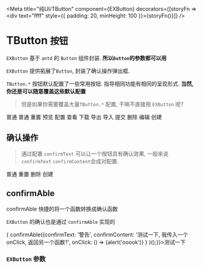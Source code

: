 
<Toolbar />

<Meta title="纯UI/TButton"
  component={EXButton}
  decorators={[storyFn => <div text="ffff" style={{ padding: 20, minHeight: 100 }}>{storyFn()}</div>]}
 />

# TButton `按钮`

`EXButton` 基于 `antd` 的 `Button` 组件封装. **所以`Button`的参数都可以用**

`EXButton` 提供拓展了`Button`, 封装了确认操作弹出框.

`TButton.*`  按钮默认配置了一些常用按钮. 指导相同功能有相同的呈现形式.  **当然,你还是可以随意覆盖这些默认配置**
> 但是如果你需要覆盖大量`TButton.*` 配置, 干嘛不直接用 `EXButton` 呢?

<Preview>
  <Story name="index">
  <div style={{display: 'flex',
                   flexWrap: 'wrap',
                   height: '100px',}}>
    <Space>
    <TButton.Button>普通</TButton.Button>
    <EXButton>普通</EXButton>
    <TButton.Reset>重置</TButton.Reset>
    <TButton.Preview>预览</TButton.Preview>
    <TButton.Config>配置</TButton.Config>
    <TButton.List>查看</TButton.List>
    </Space>
    <Space>
    <TButton.Download>下载</TButton.Download>
    <TButton.Output>导出</TButton.Output>
    <TButton.Input>导入</TButton.Input>
    <TButton.Commit>提交</TButton.Commit>
    <TButton.Delete>删除</TButton.Delete>
    <TButton.Edit>编辑</TButton.Edit>
    <TButton.Create>创建</TButton.Create>
    </Space>
    </div>
  </Story>
</Preview>

## 确认操作
> 通过配置 `confirmText` 可以让一个按钮具有确认效果, 一般来说 `confirmText` `confirmContent`会成对配置.

<Preview>
  <Story name="confirm">
  <div style={{display: 'flex',
                   flexWrap: 'wrap',
                   height: '100px'}}>
    <Space>
    <EXButton okType="primary" confirmText="警告" confirmContent="没什么可说的">普通</EXButton>
    <TButton.Reset okType="primary" confirmText="警告" confirmContent="这是一个重置确认警告,我的确认按钮类型是 primary">重置</TButton.Reset>
    <TButton.Delete confirmText="警告" confirmContent="这是一个删除警告" >删除</TButton.Delete>
    <TButton.Create okType="primary"  confirmText="警告" confirmContent="这是一个创建确认">创建</TButton.Create>
    </Space>
    </div>
  </Story>
</Preview>

## confirmAble
confirmAble 快捷的将一个函数转换成确认函数

`EXButton` 的确认也是通过 `confirmAble` 实现的

<Preview>
  <Story name="confirmAbleOper">
  <div style={{height: '100px',}}>
        <a onClick={() => {
                confirmAble({confirmText: '警告',
                             confirmContent: '测试一下, 我传入一个onClick, 返回另一个函数?',
                             onClick: () => {alert('ooook')}
                     }
                   )();}}>测试一下</a>
    </div>
  </Story>
</Preview>

### `EXButton` 参数
<Props of={EXButton} />
